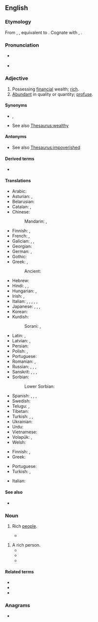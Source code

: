 ==English==
{{wikipedia}}

===Etymology===
From {{inh|en|enm|welthy}}, {{m|enm|welþi}}, equivalent to {{suffix|en|wealth|y}}. Cognate with {{cog|dum|weldech}}, {{m|dum|weeldech|t=magnificent, luscious, lavish}}.

===Pronunciation===
* {{a|US}} {{IPA|en|/ˈwɛl.θi/}}
* {{rhymes|en|ɛlθi}}

===Adjective===
{{en-adj|er|more}}

# Possessing [[financial]] wealth; [[rich]].
# [[abundant|Abundant]] in quality or quantity; [[profuse]].

====Synonyms====
* {{l|en|affluent}}, {{l|en|prosperous}}
* See also [[Thesaurus:wealthy]]

====Antonyms====
* See also [[Thesaurus:impoverished]]

====Derived terms====
* {{l|en|independently wealthy}}

====Translations====
{{trans-top|rich}}
* Arabic: {{t|ar|غَنِيّ}}
* Asturian: {{t|ast|adineráu}}, {{t|ast|ricu}}
* Belarusian: {{t|be|бага́ты|m|sc=Cyrl}}
* Catalan: {{t+|ca|adinerat}}, {{t+|ca|ric}}
* Chinese:
*: Mandarin: {{t+|cmn|富有|tr=fùyǒu|sc=Hani}}, {{t+|cmn|富|alt=富的|tr=fù-de|sc=Hani}}
* Finnish: {{t+|fi|varakas}}, {{t+|fi|äveriäs}}
* French: {{t+|fr|riche}}, {{t+|fr|nanti}}
* Galician: {{t|gl|adiñeirado}}, {{t|gl|rico}}, {{t|gl|ricaz}}
* Georgian: {{t|ka|მდიდარი}}
* German: {{t+|de|wohlhabend}}, {{t+|de|reich}}
* Gothic: {{t|got|𐌲𐌰𐌱𐌹𐌲𐍃}}
* Greek: {{t+|el|πλούσιος|}}, {{t+|el|εύπορος|}}
*: Ancient: {{t|grc|πλούσιος}}
* Hebrew: {{t+|he|אָמִיד|m|tr=amíd}}
* Hindi: {{t+|hi|अमीर|sc=Deva}}, {{t+|hi|धनी|sc=Deva}}, {{t+|hi|संपन्न}}
* Hungarian: {{t+|hu|gazdag}}, {{t+|hu|vagyonos}}
* Irish: {{t|ga|maoineach}}, {{t|ga|maoinmhar}}
* Italian: {{t+|it|benestante}}, {{t+|it|abbiente}}, {{t+|it|agiato|m}}, {{t+|it|facoltoso|m}}, {{t|it|denaroso|m}}, {{t+|it|danaroso|m}}
* Japanese: {{t+|ja|裕福|alt=裕福な|tr=yūfuku na}}, {{t+|ja|豊か|alt=豊かな|tr=ゆたかな, yutaka na}}, {{t+|ja|富有|alt=富有な|tr=ふゆうな, fuyū na}}, {{t|ja|金持|alt=金持の|tr=かねもちの, kanemochi no}}
* Korean: {{t|ko|풍부한}}
* Kurdish:
*: Sorani: {{t+|ku|دۆڵەمەند}}, {{t+|ku|خاوەن پارە}}
{{trans-mid}}
* Latin: {{t+|la|dīves}}, {{t+|la|dīs}}
* Latvian: {{t|lv|turīgs}}, {{t|lv|mantīgs}}
* Persian: {{t+|fa|پولدار|tr=puldâr}}
* Polish: {{t+|pl|bogaty}}, {{t+|pl|zamożny}}
* Portuguese: {{t+|pt|rico}}
* Romanian: {{t+|ro|bogat}}, {{t+|ro|avut}}
* Russian: {{t+|ru|бога́тый}}, {{t+|ru|состоя́тельный}}, {{t+|ru|зажи́точный}}, {{t+|ru|обеспе́ченный}}
* Sanskrit: {{t+|sa|धन्य|tr=dhánya}}, {{t+|sa|धनिक}}, {{t+|sa|ईशान}}, {{t+|sa|रयि}}
* Sorbian:
*: Lower Sorbian: {{t|dsb|bogaty}}
* Spanish: {{t+|es|adinerado}}, {{t+|es|rico}}, {{t+|es|próspero}}, {{t+|es|acomodado}}
* Swedish: {{t+|sv|rik}}
* Telugu: {{t+|te|ధనిక|sc=Telu}}, {{t|te|సంపన్న|sc=Telu}}
* Tibetan: {{t|bo|ཕྱུག་པོ}}
* Turkish: {{t+|tr|zengin}}, {{t+|tr|varlıklı}}, {{t+|tr|varsıl}}
* Ukrainian: {{t+|uk|бага́тий|sc=Cyrl}}
* Urdu: {{t|ur|امیر|tr=amīr|sc=ur-Arab}}
* Vietnamese: {{t+|vi|giàu}}
* Volapük: {{t+|vo|benolabik}}, {{t+|vo|liegik}}
* Welsh: {{t+|cy|cyfoethog}}
{{trans-bottom}}

{{trans-top|abundant}}
* Finnish: {{t+|fi|runsas}}, {{t+|fi|rikas}}
* Greek: {{t+|el|πλούσιος|}}
{{trans-mid}}
* Portuguese: {{t+|pt|farto}}
* Turkish: {{t+|tr|bol}}, {{t+|tr|zengin}}
{{trans-bottom}}

{{checktrans-top}}
* Italian: {{t+check|it|danaroso}}
{{trans-mid}}
{{trans-bottom}}

====See also====
* {{l|en|upscale}}

===Noun===
{{en-plural noun}}

# {{lb|en|with "the"}} Rich [[people]].
#* {{quote-journal|en|date=2013-05-17
|author=George Monbiot|authorlink=George Monbiot
|title=Money just makes the rich suffer
|volume=188|issue=23|page=19
|magazine={{w|The Guardian Weekly}}
|url=http://www.guardian.co.uk/commentisfree/2013/may/06/politics-envy-keenest-rich
|passage=In order to grant the rich these pleasures, the social contract is reconfigured. [&hellip;]&nbsp; The public realm is privatised, the regulations restraining the ultra&ndash;'''wealthy''' and the companies they control are abandoned, and Edwardian levels of inequality are almost fetishised.}}

{{en-noun|wealthies}}
# A rich person.
#* {{quote-journal|en|title=A Real Presidential Choice Is Being Ignored|work=Evening Independent|date=Dec 6, 1975|passage=it was possible for a group like the Libertarians to hope that a couple of weakminded '''wealthies''' might donate the seed money to get a campaign rolling.}}
#* {{quote-journal|en|title=Public TV Presents miracle Series|work=Argus-Press|date=Apr 4, 1977|passage=''Bernice'' is a nice, sardonic tale of envy and young '''wealthies''' of the pre-flapper era, when a girl who bobbed her hair was thought loose by the flask-bearing blades who tried to get her tight.}}
#* {{quote-journal|en|title=Can the Democrats Deliver?|work=Washington Post|date=Nov 16, 2006|passage=Ending tax cuts to '''wealthies''' would only increase tax revenues by $40 - $60 billion a year - about 20% of current deficit - so it's a waste of time.}}

====Related terms====
* {{l|en|wealth}}
* {{l|en|wealthily}}
* {{l|en|wealthiness}}

===Anagrams===
* {{anagrams|en|a=aehltwy|Whatley}}